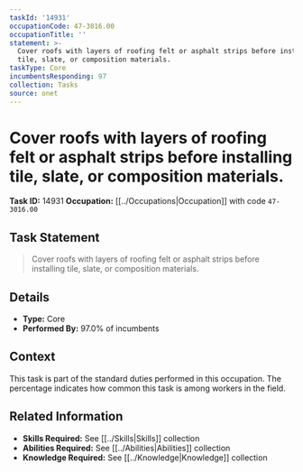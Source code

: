 ```yaml
---
taskId: '14931'
occupationCode: 47-3016.00
occupationTitle: ''
statement: >-
  Cover roofs with layers of roofing felt or asphalt strips before installing
  tile, slate, or composition materials.
taskType: Core
incumbentsResponding: 97
collection: Tasks
source: onet
---
```

# Cover roofs with layers of roofing felt or asphalt strips before installing tile, slate, or composition materials.

**Task ID:** 14931
**Occupation:** [[../Occupations|Occupation]] with code `47-3016.00`

## Task Statement

> Cover roofs with layers of roofing felt or asphalt strips before installing tile, slate, or composition materials.

## Details

- **Type:** Core
- **Performed By:** 97.0% of incumbents

## Context

This task is part of the standard duties performed in this occupation. The percentage indicates how common this task is among workers in the field.

## Related Information

- **Skills Required:** See [[../Skills|Skills]] collection
- **Abilities Required:** See [[../Abilities|Abilities]] collection
- **Knowledge Required:** See [[../Knowledge|Knowledge]] collection
